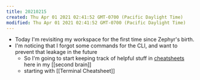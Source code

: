 ```yaml
---
title: 20210215
created: Thu Apr 01 2021 02:41:52 GMT-0700 (Pacific Daylight Time)
modified: Thu Apr 01 2021 02:41:52 GMT-0700 (Pacific Daylight Time)
---
```

- Today I'm revisiting my workspace for the first time since Zephyr's birth.
- I'm noticing that I forgot some commands for the CLI, and want to prevent that leakage in the future
  - So I'm going to start keeping track of helpful stuff in [cheatsheets]([[cheatsheet]]) here in my [[second brain]]
  - starting with [[Terminal Cheatsheet]]
